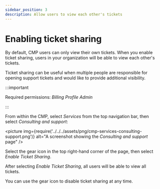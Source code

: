 ```yaml
---
sidebar_position: 3
description: Allow users to view each other's tickets
---
```


# Enabling ticket sharing

By default, CMP users can only view their own tickets. When you enable ticket sharing, users in your organization will be able to view each other's tickets.

Ticket sharing can be useful when multiple people are responsible for opening support tickets and would like to provide additional visibility.

:::important

Required permissions: _Billing Profile Admin_

:::

From within the CMP, select _Services_ from the top navigation bar, then select _Consulting and support_:

<picture
  img={require('../../../assets/png/cmp-services-consulting-support.png')}
  alt="A screenshot showing the _Consulting and support_ page"
/>

Select the gear icon in the top right-hand corner of the page, then select _Enable Ticket Sharing_.

After selecting _Enable Ticket Sharing_, all users will be able to view all tickets.

You can use the gear icon to disable ticket sharing at any time.
